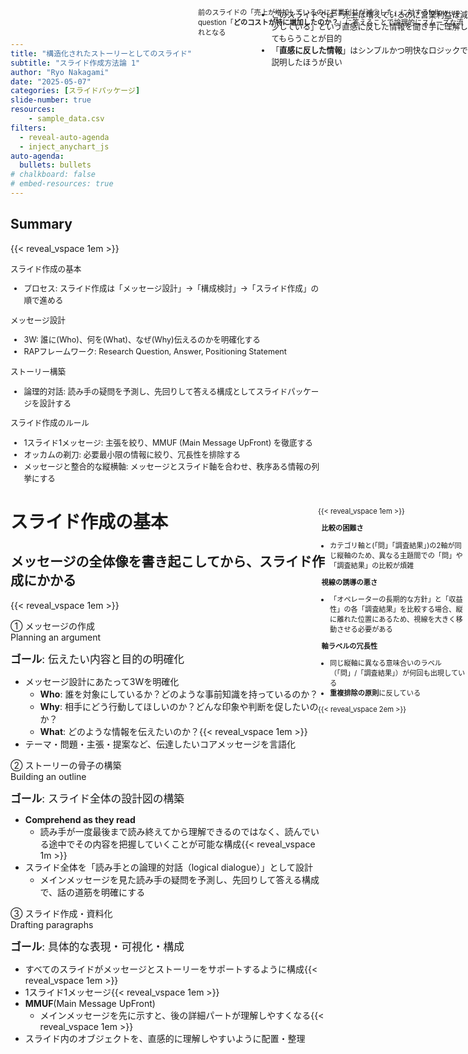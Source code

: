 ```yaml
---
title: "構造化されたストーリーとしてのスライド"
subtitle: "スライド作成方法論 1"
author: "Ryo Nakagami"
date: "2025-05-07"
categories: [スライドパッケージ]
slide-number: true
resources:
    - sample_data.csv
filters:
  - reveal-auto-agenda
  - inject_anychart_js
auto-agenda:
  bullets: bullets
# chalkboard: false
# embed-resources: true
---
```


## Summary

{{< reveal_vspace 1em >}}

::::{.summary-container style="font-size:0.9em;"}

:::{.block-azureblue}
:::{.headline}
スライド作成の基本
:::


- プロセス: スライド作成は「メッセージ設計」→「構成検討」→「スライド作成」の順で進める

:::

:::{.block-azureblue}
:::{.headline}
メッセージ設計
:::

- 3W: 誰に(Who)、何を(What)、なぜ(Why)伝えるのかを明確化する
- RAPフレームワーク: Research Question, Answer, Positioning Statement

:::

:::{.block-azureblue}
:::{.headline}
ストーリー構築
:::

- 論理的対話: 読み手の疑問を予測し、先回りして答える構成としてスライドパッケージを設計する

:::

:::{.block-azureblue}
:::{.headline}
スライド作成のルール
:::

- 1スライド1メッセージ: 主張を絞り、MMUF (Main Message UpFront) を徹底する
- オッカムの剃刀: 必要最小限の情報に絞り、冗長性を排除する
- メッセージと整合的な縦横軸: メッセージとスライド軸を合わせ、秩序ある情報の列挙にする

:::

::::


# スライド作成の基本

## メッセージの全体像を書き起こしてから、スライド作成にかかる

{{< reveal_vspace 1em >}}

::::{.step-container style="height: 90%"}  

:::{.step }

[① メッセージの作成<br>Planning an argument]{.step .active-phase}

:::{.step-label }

[**ゴール**: 伝えたい内容と目的の明確化]{style="font-size: 1.2em;"}

:::{.checkmark}

- メッセージ設計にあたって3Wを明確化
  - **Who**: 誰を対象にしているか？どのような事前知識を持っているのか？
  - **Why**: 相手にどう行動してほしいのか？どんな印象や判断を促したいのか？
  - **What**: どのような情報を伝えたいのか？{{< reveal_vspace 1em >}}
- テーマ・問題・主張・提案など、伝達したいコアメッセージを言語化

:::
:::
:::


:::{.step }

[② ストーリーの骨子の構築<br>Building an outline]{.step .active-phase }

:::{.step-label }

[**ゴール**: スライド全体の設計図の構築]{style="font-size: 1.2em;"}

:::{.checkmark}

- **Comprehend as they read**
  - 読み手が一度最後まで読み終えてから理解できるのではなく、読んでいる途中でその内容を把握していくことが可能な構成{{< reveal_vspace 1m >}}
- スライド全体を「読み手との論理的対話（logical dialogue）」として設計
  - メインメッセージを見た読み手の疑問を予測し、先回りして答える構成で、話の道筋を明確にする

:::
:::
:::

:::{.step }

[③ スライド作成・資料化<br>Drafting paragraphs]{.step .active-phase }

:::{.step-label }

[**ゴール**: 具体的な表現・可視化・構成]{style="font-size: 1.2em;"}

:::{.checkmark}

- すべてのスライドがメッセージとストーリーをサポートするように構成{{< reveal_vspace 1em >}}
- 1スライド1メッセージ{{< reveal_vspace 1em >}}
- **MMUF**(Main Message UpFront)
  - メインメッセージを先に示すと、後の詳細パートが理解しやすくなる{{< reveal_vspace 1em >}}
- スライド内のオブジェクトを、直感的に理解しやすいように配置・整理

:::
:::
::::
:::


## メッセージ作成の３つのキーポイント

[① メッセージの作成]{.topleftbox}


::::: {.columns}

:::: {.column style="width: 33.3%; height:100%"}

{{< reveal_vspace 10% >}}

:::{.horizontal-keypoints-block style="height:60%;"}

:::{.block-header}
{{< bi exclamation-circle-fill  size=1.6em color=#428CE6 >}}
明確な主張
:::

{{< reveal_vspace 15% >}}

:::{.block .checkmark style="font-size:0.8em; padding-right:0.5em;"}

- ライドの目的は、意思決定に必要な情報を分かりやすく伝え、意思決定を促すこと
- 明確な主張(Argument)にはRAP[^foot1]が整理されていることが望ましい
  - **R**: Research Question、「何を明らかにしたいのか？」
  - **A**: Answer、問いに対する答え
  - **P**: Positioning Statement、この主張が全体の議論の中でどういう意味を持つか

:::

:::
::::


:::: {.column style="width: 33.3%; height:100%"}

{{< reveal_vspace 10% >}}

:::{.horizontal-keypoints-block style="height:60%;"}

:::{.block-header}

{{< bi signpost  size=1.7em color=#428CE6 >}}
筋の通った説明の流れ

:::

{{< reveal_vspace 15% >}}

:::{.block .checkmark style="font-size:0.8em; padding-right:0.5em;"}

- 単に情報を並べるのではなく、情報を整理・構造化する
- 結論を先に示し、その根拠を段階的に説明する **descend structure** が効果的
:::


:::
::::

:::: {.column style="width: 33.3%; height:100%"}

{{< reveal_vspace 10% >}}

:::{.horizontal-keypoints-block-no-border style="height:60%;"}

:::{.block-header}

{{< bi funnel  size=1.7em color=#428CE6 >}}
結論に必要な情報だけ

:::
{{< reveal_vspace 15% >}}

:::{.block .checkmark style="font-size:0.8em; padding-right:0.5em;"}

- 情報過多なスライドは、重要ポイントを埋もれさせ、判断を迷わせる
- オッカムの剃刀: 「十分な説明が得られるなら、余計な要素を加えるべきではない」
- 「情報を最小限に絞る」＝「本質に集中する作業」であり「情報の省略」ではない

:::
:::
::::

:::::



<!-- footer -->

[^foot1]: [Varanya Chaubey, The Little Book of Research Writing (CreateSpace Independent Publishing Platform, 2018)](https://www.amazon.co.jp/-/en/Varanya-Chaubey/dp/1974673162)

##  見出しと要点でストーリーを設計する

[② ストーリーの骨子の構築]{.topleftbox}


::::{.step-container style="height: 90%"}

:::{.step }

[全体像の分割（Headingsの定義）]{.step .active-phase}


:::{.step-label .checkmark}

{{< reveal_vspace 0.5em >}}

- メインメッセージを、いくつかのグループ(**見出し**)に分ける {{< reveal_vspace 1em >}}
- 専門家・一般読者の両方に通じる、明快な見出し配置を設計する
    - 誰にとっても自然な流れは論理の明快さを意味し、ストーリーの説得力を高める
    - 「次に何が来るのだろう？」と迷うことなく、「なるほど、次は当然この話だな」と感じられるような構成が理想

:::

:::



:::{.step }

[Takeaways(要点)の明確化]{.step .active-phase}

:::{.step-label .checkmark}

{{< reveal_vspace 0.5em >}}


- 「言いたいこと」を**主語＋動詞**で、具体的かつ明確に表現 {{< reveal_vspace 1em >}}
- シンプルな文で表現
  - 長い文章だと記憶に残らない{{< reveal_vspace 1em >}}
- 要点が、セクション全体の**「だから何？(So what?)」**という問いに明確に答えているかを確認{{< reveal_vspace 1em >}}
- メインメッセージとの関連を連想させるような表現
  - 「XがYを引き起こすことを示している」
  - 「XがYを引き起こすという主要結果を示している」

:::
:::


:::{.step }

[論理的な順序配置]{.step .active-phase}

:::{.step-label .checkmark}

{{< reveal_vspace 0.5em >}}

- 見出しや要点は「理解しやすい順」に配置{{< reveal_vspace 2em >}}
- 「聞き手との論理的対話」を意識
  - 話の導入・展開・結論と聞き手の疑問に先回りして答えるような流れを構築
  - 聞き手の事前知識を想定した上でのスムーズな論理構成

:::
:::

::::


## スライドアウトライン設計例
[スライドやドキュメントを作る前に、スライド構成を「ツリー型ロジック」で描くのが有効]{.h2-submessage}

[② ストーリーの骨子の構築]{.topleftbox}

{{< reveal_vspace 1em >}}

:::: {.columns}
::: {.column width="50%"}

[スライド構成フォーマット]{.border-bottom style="text-align: center;"}


:::{.horizontal-tree-container}
```yml
horizontal_tree:
  - テーマ
    - headings1
      - key takeaways
        - paragraph 1
        - paragraph 2
    - headings2
      - key takeaways
        - paragraph 1
        - paragraph 2
```
:::

:::
::: {.column width="50%"}

[スライド構成例]{.border-bottom style="text-align: center;"}

:::{.horizontal-tree-container style="font-size:0.7em"}

```yml
売上低迷の主因は既存顧客の離脱であり、リピート率改善が最優先課題である:
  - 売上の全体傾向分析
   - 売上は前年比▲12%、特に既存顧客売上が大幅減
      - 全体売上と既存/新規の比較グラフ
      - 時系列推移（過去12か月）
  - 既存顧客離脱の要因分析
    - 離脱要因は価格競争と顧客体験の低下
      - 競合比較と価格感度分析
  - リピート率改善の施策提案
    - パーソナライズ施策が有効
      - 類似顧客群へのキャンペーン効果の事例
      - 実行計画・KPI設定案
```

:::
:::
::::



## 明確なスライドメッセージのルール

[③ スライド作成・資料化]{.topleftbox}

:::::: {.columns}

{{< reveal_vspace 10% >}}

::::: {.column style="width:33.3%; height:100%;"}

::::{.horizontal-keypoints-block style="height:60%;"}

:::{.block-header}
{{< bi pin-map-fill  size=1.7em color=#428CE6 >}}
1スライド1メッセージ
:::

{{< reveal_vspace 1.5em >}}

::: {.block .checkmark style="padding-left:0.5em; padding-right:0.5em;"}

- 主張や要点をひとつに絞る{{< reveal_vspace 0.5em >}}
- 複数の情報を詰め込まず、聞き手の理解に集中を促す
  - [複数の主張や結論が同時にあると、聞き手が混乱してしまう]{ style="padding-left=-1em; font-size:0.8em;"}{{< reveal_vspace 0.3em >}}
- MMUF(Main Message UpFront)

:::
::::
:::::


:::::{.column style="width: 33.4%; height:100%;"}


::::{.horizontal-keypoints-block style="height:60%;"}

:::{.block-header}
{{< bi scissors size=1.7em color=#428CE6 >}}
オッカムの剃刀の原則
:::


{{< reveal_vspace 1.5em >}}

:::{.block .checkmark style="padding-left:0.5em; padding-right:0.5em;"}

- 聞き手が本質に集中する構成にする{{< reveal_vspace 0.62em >}}
- 背景情報・前提知識は最低限にする{{< reveal_vspace 0.62em >}}
- 伝えたい内容に直接関係しない情報は思い切って省く{{< reveal_vspace 0.62em >}}
- 同じ情報を複数のスライドや文で繰り返さない

:::
::::
:::::



::::: {.column style="width:33.3%; height:100%;"}


::::{.horizontal-keypoints-block-no-border style="height:70%;"}

:::{.block-header}
{{< bi sign-turn-right size=1.7em color=#428CE6 >}}
メッセージと整合的な縦横軸
:::

{{< reveal_vspace 1.5em >}}

:::{.block .checkmark style="padding-left:0.5em; padding-right:0.5em;"}

- 秩序ある情報の列挙
  - {{< bi hand-thumbs-down-fill size=0.8em color=#D31804 >}} [大根, 手羽先, 手羽元, ネギ, 砂糖, 黒酢]{style="padding-left=-1em; font-size:0.8em;"}
  - {{< bi hand-thumbs-up-fill size=0.8em color=#FFD700 >}} [骨付き鳥黒酢煮込みのための具材<br>{{< reveal_hspace 2.9rem >}} `肉`: 手羽先, 手羽元<br>{{< reveal_hspace 2.9rem >}} `野菜`: 大根, ネギ<br>{{< reveal_hspace 2.9rem >}} `調味料`: 砂糖, 黒酢]{ style="padding-left=-1em; font-size:0.8em;"}
- メッセージとスライド軸を合わせる
  - [論点別の「問い」「調査結果」を伝えるならば、縦に「論点軸」、横に「問い」と「調査結果」の比較があるべき]{ style="padding-left=-1em; font-size:0.8em;"} 
:::

::::
:::::
::::::


# スライド作成実践

##  1スライドに複数メッセージが入ってしまっている

:::{.main-message-block}

[人件費の上昇により売上拡大にも関わらず営業利益減少]{#bad-main-message}

:::

:::: {.columns}
::: {.column width="70%" #bad-example}


::: {.js-chart-inject data-js="bad-example-container.js" data-container="bad-example-container" data-width="100%" data-height="15.5em"}
:::


::: {.js-chart-inject data-js="bad-data-table.js" data-container="bad-data-table" data-width="100%"}
:::


:::
::: {.column width="30%"}

:::{.message-box style="font-size:0.7em; margin-left:3em;" #tip1}

１つのスライドに２つのメッセージが含まれてしまっている

- 売上上昇にもかかわらず営業利益が減少
- 営業利益減少の主要因は人件費の増加

:::

{{< reveal_vspace 3em >}}

:::{.message-box style="font-size:0.7em; margin-left:3em;" #tip2}

「2010年から10年間売上増大したにもかかわらず営業利益が減少」がメインメッセージのとき、
2011~2018年の数値は本筋に対して過剰な情報

:::

{{< reveal_vspace 4.1em >}}

:::{.message-box style="font-size:0.7em; margin-left:3em;" #tip3}

- 図と表が並列に表示されていることで、どちらに注目すべきかが不明瞭
- 特定の行や列が強調されておらず、全体が等価に見えてしまい、何が重要情報なのかわからない

:::


:::
::::


[]{.leaderline start="#bad-main-message"  end="#tip1"
    color="#575757" end-socket="left" size="3" 
    path="grid"}   

[]{.leaderline start="#bad-example"  end="#tip2"
    path="grid" 
    start-border-style="color:#575757; x: 10%; y:54%; width:87%; height:5%"
    color="#575757" end-socket="left" size="3"}   

[]{.leaderline start="#bad-data-table"  end="#tip3"
    path="straight" 
    start-border-style="color:#575757; x: 0%; y:0%; width:100%; height:100%"
    color="#575757" end-socket="left" size="3"}   

## 1スライド1メッセージによる改善案

[1スライド1メッセージ]{.topleftbox}

{{< reveal_vspace 2em >}}

::::{#sliide1}

:::{.main-message-block}

ここ10年で売上は19%拡大しているが、営業利益は34%の減少

:::

:::: {.columns}
::: {.column width="70%"}


::: {.js-chart-inject data-js="compare-2010-2019.js" data-container="compare-2010-2019" 
      data-width="100%" data-height="22.5em"}
:::


:::
::: {.column width="30%"}

{{< reveal_vspace 2.5em >}}

[売上増減率]{.border-bottom style="width: 10em; text-align: center;"}

[\+ 19%]{.message-box-no-border style="width: 10em; text-align: center;"}

{{< reveal_vspace 2.2em >}}

[コスト増減率]{.border-bottom style="width: 10em; text-align: center;"}


[\+ 38%]{.message-box-no-border style="width: 10em; text-align: center;"}

{{< reveal_vspace 2.2em >}}

[営業利益増減率]{.border-bottom style="width: 10em; text-align: center;"}


[\- 34%]{.message-box-no-border style="width: 10em; text-align: center;"}


:::

::::
::::

:::{.message-box style="font-size:0.9em; position: absolute; top: 0%; left: 65%" #focus-message}

- このスライドでは「売上は増えているのに営業利益は減少している」という直感に反した情報を聞き手に理解してもらうことが目的
- 「**直感に反した情報**」はシンプルかつ明快なロジックで説明したほうが良い

:::

## オッカムの剃刀の原則による改善案

[オッカムの剃刀の原則]{.topleftbox}

[注目すべき情報だけに絞り、判断の迷いをなくす]{.h2-submessage}

{{< reveal_vspace 1em >}}

::::{#sliide1}

:::{.main-message-block}

人件費の大幅な増加が利益率低下の主因であり、売上増分の約8割が人件費の増加によって相殺されている


:::

::: {.js-chart-inject data-js="anychart-waterfall-container.js" data-container="anychart-waterfall-container" data-width="100%" data-height="630px"}
:::

::::

:::{.message-box style="font-size:0.8em; position: absolute; top: 0%; left: 55%" #focus-message}

前のスライドの「売上が増加しているのに営業利益が減少した」に対するfollow-up question「**どのコストが特に増加したのか？**」に答えることで論理的にスムーズな流れとなる

:::


## スライドに軸がなくメッセージが分かりづらい例 

{{< reveal_vspace 1em >}}

### LNGの供給の安定供給にかかわる主な論点[^foot2]

:::::{.keypoints-container #bad-axis style="font-size:0.62em; padding-top:0px !important;"}

::::{.vertical-keypoints-block style="width:70%;"}
:::{.block}

[① オペレーターの長期的な方針]{.block-header}

- **問**: LNGサプライヤーのネットゼロ目標とは。目標達成に向けてどのような取り組みを推進しているのか
- **調査結果**: LIOCと独立系石油会社は、2050年ネットゼロおよび石油・ガス分野の排出削減目標を定めており、カーボンニュートラルLNGの生産やメタンガスの排出量削減など、様々な取り組みを推進している

:::

:::{.block}

[② 収益性]{.block-header}

- **問**:  LNGプロジェクトの今後の見通しとは。収益性を確保するうえでボトルネックは存在するのか
- **調査結果**: 
    - シェールガスのコスト競争力の高まりや従来のガスへの投資減少により、今後1~3年間で見込まれるFID (最終投資決定)の70%以上が米国のプロジェクトになり、生産拠点の集中度が高まる可能性がある
    - 原材料費や人件費等の高騰により、ここ20年間、世界各地でLNGプロジェクトコストが膨れ上がっており、大きな課題となっている
    - 米国については、他の地域に比べてコスト超過が発生するケースは少ないものの、米国以外のLNGプロジェクトの多くはコスト超過に陥っている

:::

:::{.block}

[③ LNGサプライサイド]{.block-header}

- **問**:  LNGインフラの潜在的なボトルネックとは何か
- **調査結果**: 
    - パイプラインプロジェクトが遅延あるいは中止となった場合、シェールガスの主な供給源であるアパラチアからメキシコ湾沿岸にかけてのパイプライン輸送能力に影響が生じ、2020年代後半にLNG液化基地へのガス供給量が限定される可能性がある

{{< reveal_vspace 0.1em >}}

- **問**: 今後、世界のLNG供給構成はどう変化していくのか
- **調査結果**: 
    - 世界のLNG生産量に占める米国の割合は、今後12年間でほぼ倍増し、2035年には約33%に達する可能性がある
    - 現在、主要LNG輸入国は、調達先の多様化を進めており、複数の大陸にまたがる約10カ国からLNGを調達している
    - 従来のLNGプロジェクトへの投資を継続することで、調達先の多様性を確保できる

:::

::::
:::::

:::{.message-box #tip-axis style="position: absolute; top: 20%; left:75%; font-size:0.8em;"}

{{< reveal_vspace 1em >}}

[**比較の困難さ**]{.border-bottom style="padding-left: 0.5em; width: 10em;"}

- カテゴリ軸と(「問」「調査結果」)の2軸が同じ縦軸のため、異なる主題間での「問」や「調査結果」の比較が煩雑

[**視線の誘導の悪さ**]{.border-bottom style="padding-left: 0.5em; width: 10em;"}

- 「オペレーターの長期的な方針」と「収益性」の各「調査結果」を比較する場合、縦に離れた位置にあるため、視線を大きく移動させる必要がある

[**軸ラベルの冗長性**]{.border-bottom style="padding-left: 0.5em; width: 10em;"}

- 同じ縦軸に異なる意味合いのラベル（「問」/「調査結果」）が何回も出現している
- **重複排除の原則**に反している

{{< reveal_vspace 2em >}}


:::

<!-- footer -->

[^foot2]: [エネルギー・トランジション時代に求められる資源ビジネスモデルの変化とファイナンスについての調査事業](https://www.meti.go.jp/meti_lib/report/2022FY/000762.pdf)より編集


## 比較のためのスライド軸の導入と重複ラベルの排除

[メッセージと整合的な縦横軸]{.topleftbox}

::::{.custom-table style="width:100%; height:80%; font-size: 1.2rem !important;" }
:::{.yaml2table .yaml2table-custom-top  #yaml-tidy-table data-col-widths="[15, 30, 55]"}


```yaml
record1:
  カテゴリー: オペレーターの<br>長期的な方針
  Question: 
    - LNGサプライヤーのネットゼロ目標とは。目標達成に向けてどのような取り組みを推進しているのか
  調査結果: 
    - LIOCと独立系石油会社は、2050年ネットゼロおよび石油・ガス分野の排出削減目標を定めており、<span class="regmonkey-bold">カーボンニュートラルLNGの生産やメタンガスの排出量削減</span>など、様々な取り組みを推進している

record2:
  カテゴリー: 収益性
  Question: 
    - LNGプロジェクトの今後の見通しとは。収益性を確保するうえでボトルネックは存在するのか
  調査結果:
    - シェールガスのコスト競争力の高まりや従来のガスへの投資減少により、<span class="regmonkey-bold">今後1~3年間で見込まれるFID (最終投資決定)の70%以上が米国のプロジェクト</span>になり、生産拠点の集中度が高まる可能性がある
    - 原材料費や人件費等の高騰により、ここ20年間、世界各地でLNGプロジェクトコストが膨れ上がっており、大きな課題となっている
    - 米国については、他の地域に比べてコスト超過が発生するケースは少ないものの、米国以外のLNGプロジェクトの多くはコスト超過に陥っている

record3:
  カテゴリー: LNG<br>サプライサイド
  Question: 
    - LNGインフラの潜在的なボトルネックとは何か
  調査結果:
      - <span class="regmonkey-bold">パイプラインプロジェクトが遅延あるいは中止となった場合、シェールガスの主な供給源であるアパラチアからメキシコ湾沿岸にかけてのパイプライン輸送能力に影響が生じ、2020年代後半にLNG液化基地へのガス供給量が限定される</span>可能性がある
reocord4:
  カテゴリー: LNG<br>サプライサイド
  Question: 
    - 今後、世界のLNG供給構成はどう変化していくのか
  調査結果:
    - 世界のLNG生産量に占める米国の割合は、<span class="regmonkey-bold">今後12年間でほぼ倍増し、2035年には約33%に達する可能性がある</span>
    - 現在、主要LNG輸入国は、調達先の多様化を進めており、<span class="regmonkey-bold">複数の大陸にまたがる約10カ国からLNGを調達</span>している
    - 従来のLNGプロジェクトへの投資を継続することで、調達先の多様性を確保できる
```
:::
::::



# Appendix

## 論文におけるHeadingsとTakeaways

:::: {.columns}
::: {.column style="width: 60%"}

:::::{.keypoints-container style="height: 90%; width: 100%; font-size: 1.1em;"}

::::{.vertical-keypoints-block }

:::{.no-border-block}

[[Headings( 見出し )]{#def-headings}]{.block-header}

:::{.checkmark}
- 議論や情報を階層化するためのセクションタイトル
    - [「イントロ」「先行研究」「手法」「結果」「考察」「結論」]{style="font-size:0.9em"}
- Headingsから関心部分にすぐアクセスできる
:::
:::

:::{.no-border-block}

[[Takeaways( 要点 )]{#def-takeaways}]{.block-header}

:::{.checkmark}
- 各セクションの要点や主張を示す
- 通常はHeadingの直後に書かれる(**MMUF**の原則)
    - [全文を読まずに、素早く全体の骨子・要点をつかめる]{style="font-size:0.9em"}

:::
:::

::::
:::::


:::

::: {.column style="width: 40%"}

```{=html}
<div class="research-paper-style">
<h3 id="heading-box1"> 3. Data and Methodology</h3>

<div class="takeaway" id="takeaway-box1">
    We combine satellite imagery with city-level land-use data to model temperature variation.
</div>

<p>
    This section describes the datasets used and the modeling techniques applied to quantify urban heat island effects.
</p>

<h4 id="heading-box2"> 3.1 Data Sources</h4>

<div class="takeaway" id="takeaway-box2">
  We utilized satellite thermal data and open geospatial datasets to quantify urban heat islands, focusing on five major cities and temporal alignment of vegetation indices with land surface temperature.
</div>
<p>
  To conduct a comprehensive analysis of urban heat island (UHI) effects, we assembled a multi-source dataset ...
</p>


</div>
```

:::

[]{.leaderline start="#def-headings"  end="#heading-box1" 
    color="#A9A9A9" end-socket="left" size="3" dash=true 
    end-border-style="color:#1a1a1a; radius:10"
    index="1" lineid="line1"}   

[]{.leaderline start="#def-headings"  end="#heading-box2" color="#A9A9A9"
    end-socket="left" size="3" dash=true  
    path="straight"
    end-border-style="color:#1a1a1a; radius:10"
    index="1" lineid="line2"}   

[]{.leaderline start="#def-takeaways"  end="#takeaway-box1" color="#A9A9A9"
    end-socket="left" size="3" dash=true  
    path="straight"
    end-border-style="color:#1a1a1a; radius:10"
    index="2" lineid="line3"}   
[]{.leaderline start="#def-takeaways"  end="#takeaway-box2" color="#A9A9A9"
    end-socket="left" size="3" dash=true  
    path="straight"
    end-border-style="color:#1a1a1a; radius:10"
    index="2" lineid="line4"}   

::::


## 場面に応じてスライド作成クオリティは異なる


::::{.custom-table-no-header style="width:100%;" }
:::{.yaml2table .yaml2table-custom-top  #yaml-mtg-table data-col-widths="[13, 20, 33, 34]"}

```yaml
record1:
  MTG: ステコミ
  目的:
    - 意思決定の支援
    - 重要案件の承認
  オーディエンス:
    - クライアント経営層
    - 細かいところまでは把握していない
  ポイント:
    - 情報の簡潔性（1枚で要点を伝える）
    - ビジュアル重視（図・表・チャート）
    - 論理の一貫性と構成力
    - 誤字・フォーマットも厳しくチェックされる

record2:
  MTG: 定例会
  目的:
    - 進捗報告
    - 課題共有
    - 方向性の確認
  オーディエンス:
    - クライアント + 社内チームメンバー
    - PJ背景情報まで把握している
  ポイント:
    - 要点を絞った報告
    - タスク・KPIに対する進捗の見える化
    - 情報の網羅性を重視

record3:
  MTG: 社内MTG
  目的:
    - 知見の共有
    - よもやま相談
  オーディエンス:
    - 社内の人
    - 社内用語なり事前情報・価値観が揃っている
  ポイント:
    - ストーリー性や具体例が大切
    - 手書き風や口頭中心もOK
```
:::
::::
